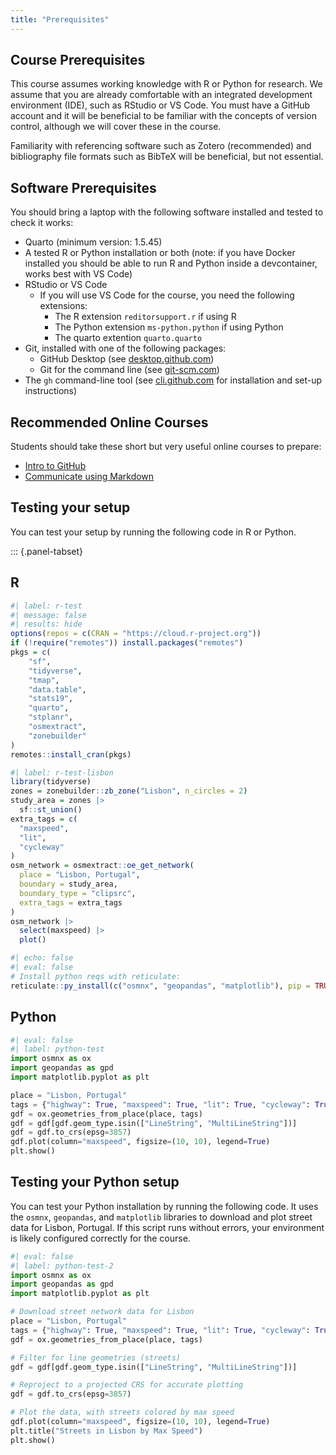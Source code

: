 ```yaml
---
title: "Prerequisites"
---
```


## Course Prerequisites

This course assumes working knowledge with R or Python for research. We assume that you are already comfortable with an integrated development environment (IDE), such as RStudio or VS Code. You must have a GitHub account and it will be beneficial to be familiar with the concepts of version control, although we will cover these in the course.

Familiarity with referencing software such as Zotero (recommended) and bibliography file formats such as BibTeX will be beneficial, but not essential.

## Software Prerequisites

You should bring a laptop with the following software installed and tested to check it works:

- Quarto (minimum version: 1.5.45)
- A tested R or Python installation or both (note: if you have Docker installed you should be able to run R and Python inside a devcontainer, works best with VS Code)
- RStudio or VS Code
  - If you will use VS Code for the course, you need the following extensions:
    - The R extension `reditorsupport.r` if using R
    - The Python extension `ms-python.python` if using Python
    - The quarto extention `quarto.quarto`
- Git, installed with one of the following packages:
  - GitHub Desktop (see [desktop.github.com](https://desktop.github.com/))
  - Git for the command line (see [git-scm.com](https://git-scm.com/book/en/v2/Getting-Started-Installing-Git))
- The `gh` command-line tool (see [cli.github.com](https://cli.github.com/) for installation and set-up instructions)

## Recommended Online Courses

Students should take these short but very useful online courses to prepare:

- [Intro to GitHub](https://github.com/skills/introduction-to-github)
- [Communicate using Markdown](https://github.com/skills/communicate-using-markdown)

## Testing your setup

You can test your setup by running the following code in R or Python.

::: {.panel-tabset}

## R

```r
#| label: r-test
#| message: false
#| results: hide
options(repos = c(CRAN = "https://cloud.r-project.org"))
if (!require("remotes")) install.packages("remotes")
pkgs = c(
    "sf",
    "tidyverse",
    "tmap",
    "data.table",
    "stats19",
    "quarto",
    "stplanr",
    "osmextract",
    "zonebuilder"
)
remotes::install_cran(pkgs)
```


```r
#| label: r-test-lisbon
library(tidyverse)
zones = zonebuilder::zb_zone("Lisbon", n_circles = 2)
study_area = zones |>
  sf::st_union()
extra_tags = c(
  "maxspeed",
  "lit",
  "cycleway"
)
osm_network = osmextract::oe_get_network(
  place = "Lisbon, Portugal",
  boundary = study_area,
  boundary_type = "clipsrc",
  extra_tags = extra_tags
)
osm_network |>
  select(maxspeed) |>
  plot()
```

```r
#| echo: false
#| eval: false
# Install python reqs with reticulate:
reticulate::py_install(c("osmnx", "geopandas", "matplotlib"), pip = TRUE)
```

## Python

```python
#| eval: false
#| label: python-test
import osmnx as ox
import geopandas as gpd
import matplotlib.pyplot as plt

place = "Lisbon, Portugal"
tags = {"highway": True, "maxspeed": True, "lit": True, "cycleway": True}
gdf = ox.geometries_from_place(place, tags)
gdf = gdf[gdf.geom_type.isin(["LineString", "MultiLineString"])]
gdf = gdf.to_crs(epsg=3857)
gdf.plot(column="maxspeed", figsize=(10, 10), legend=True)
plt.show()
```

## Testing your Python setup

You can test your Python installation by running the following code. It uses the `osmnx`, `geopandas`, and `matplotlib` libraries to download and plot street data for Lisbon, Portugal. If this script runs without errors, your environment is likely configured correctly for the course.

```python
#| eval: false
#| label: python-test-2
import osmnx as ox
import geopandas as gpd
import matplotlib.pyplot as plt

# Download street network data for Lisbon
place = "Lisbon, Portugal"
tags = {"highway": True, "maxspeed": True, "lit": True, "cycleway": True}
gdf = ox.geometries_from_place(place, tags)

# Filter for line geometries (streets)
gdf = gdf[gdf.geom_type.isin(["LineString", "MultiLineString"])]

# Reproject to a projected CRS for accurate plotting
gdf = gdf.to_crs(epsg=3857)

# Plot the data, with streets colored by max speed
gdf.plot(column="maxspeed", figsize=(10, 10), legend=True)
plt.title("Streets in Lisbon by Max Speed")
plt.show()
```